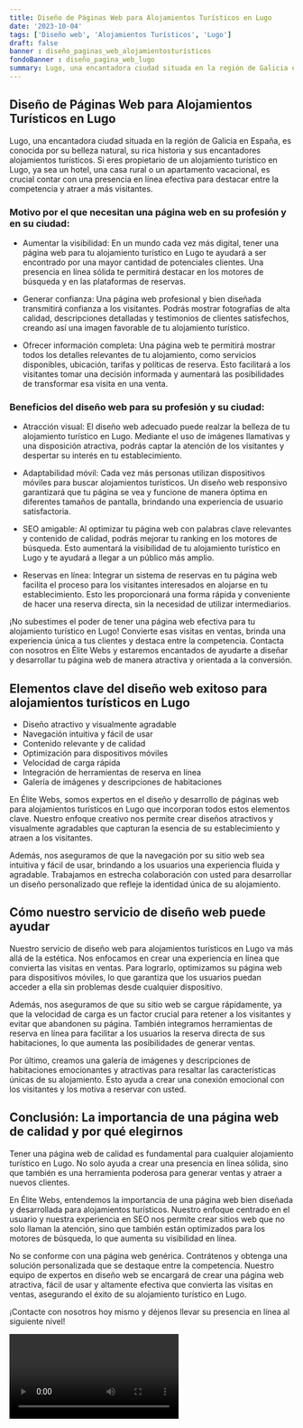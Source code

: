 ```yaml
---
title: Diseño de Páginas Web para Alojamientos Turísticos en Lugo
date: '2023-10-04'
tags: ['Diseño web', 'Alojamientos Turísticos', 'Lugo']
draft: false
banner : diseño_paginas_web_alojamientosturísticos
fondoBanner : diseño_pagina_web_lugo
summary: Lugo, una encantadora ciudad situada en la región de Galicia en España, es conocida por su belleza natural, su rica historia y sus encantadores alojamientos turísticos. Si eres propietario de un alojamiento turístico en Lugo, ya sea un hotel, una casa rural o un apartamento vacacional, es crucial contar con una presencia en línea efectiva para destacar entre la competencia y atraer a más visitantes.
---
```


## Diseño de Páginas Web para Alojamientos Turísticos en Lugo

Lugo, una encantadora ciudad situada en la región de Galicia en España, es conocida por su belleza natural, su rica historia y sus encantadores alojamientos turísticos. Si eres propietario de un alojamiento turístico en Lugo, ya sea un hotel, una casa rural o un apartamento vacacional, es crucial contar con una presencia en línea efectiva para destacar entre la competencia y atraer a más visitantes.

### Motivo por el que necesitan una página web en su profesión y en su ciudad:

- Aumentar la visibilidad: En un mundo cada vez más digital, tener una página web para tu alojamiento turístico en Lugo te ayudará a ser encontrado por una mayor cantidad de potenciales clientes. Una presencia en línea sólida te permitirá destacar en los motores de búsqueda y en las plataformas de reservas.

- Generar confianza: Una página web profesional y bien diseñada transmitirá confianza a los visitantes. Podrás mostrar fotografías de alta calidad, descripciones detalladas y testimonios de clientes satisfechos, creando así una imagen favorable de tu alojamiento turístico.

- Ofrecer información completa: Una página web te permitirá mostrar todos los detalles relevantes de tu alojamiento, como servicios disponibles, ubicación, tarifas y políticas de reserva. Esto facilitará a los visitantes tomar una decisión informada y aumentará las posibilidades de transformar esa visita en una venta.

### Beneficios del diseño web para su profesión y su ciudad:

- Atracción visual: El diseño web adecuado puede realzar la belleza de tu alojamiento turístico en Lugo. Mediante el uso de imágenes llamativas y una disposición atractiva, podrás captar la atención de los visitantes y despertar su interés en tu establecimiento.

- Adaptabilidad móvil: Cada vez más personas utilizan dispositivos móviles para buscar alojamientos turísticos. Un diseño web responsivo garantizará que tu página se vea y funcione de manera óptima en diferentes tamaños de pantalla, brindando una experiencia de usuario satisfactoria.

- SEO amigable: Al optimizar tu página web con palabras clave relevantes y contenido de calidad, podrás mejorar tu ranking en los motores de búsqueda. Esto aumentará la visibilidad de tu alojamiento turístico en Lugo y te ayudará a llegar a un público más amplio.

- Reservas en línea: Integrar un sistema de reservas en tu página web facilita el proceso para los visitantes interesados en alojarse en tu establecimiento. Esto les proporcionará una forma rápida y conveniente de hacer una reserva directa, sin la necesidad de utilizar intermediarios.

¡No subestimes el poder de tener una página web efectiva para tu alojamiento turístico en Lugo! Convierte esas visitas en ventas, brinda una experiencia única a tus clientes y destaca entre la competencia. Contacta con nosotros en Élite Webs y estaremos encantados de ayudarte a diseñar y desarrollar tu página web de manera atractiva y orientada a la conversión.

<GifSeo />

<Cta />

## Elementos clave del diseño web exitoso para alojamientos turísticos en Lugo

- Diseño atractivo y visualmente agradable
- Navegación intuitiva y fácil de usar
- Contenido relevante y de calidad
- Optimización para dispositivos móviles
- Velocidad de carga rápida
- Integración de herramientas de reserva en línea
- Galería de imágenes y descripciones de habitaciones

En Élite Webs, somos expertos en el diseño y desarrollo de páginas web para alojamientos turísticos en Lugo que incorporan todos estos elementos clave. Nuestro enfoque creativo nos permite crear diseños atractivos y visualmente agradables que capturan la esencia de su establecimiento y atraen a los visitantes.

Además, nos aseguramos de que la navegación por su sitio web sea intuitiva y fácil de usar, brindando a los usuarios una experiencia fluida y agradable. Trabajamos en estrecha colaboración con usted para desarrollar un diseño personalizado que refleje la identidad única de su alojamiento.

## Cómo nuestro servicio de diseño web puede ayudar

Nuestro servicio de diseño web para alojamientos turísticos en Lugo va más allá de la estética. Nos enfocamos en crear una experiencia en línea que convierta las visitas en ventas. Para lograrlo, optimizamos su página web para dispositivos móviles, lo que garantiza que los usuarios puedan acceder a ella sin problemas desde cualquier dispositivo.

Además, nos aseguramos de que su sitio web se cargue rápidamente, ya que la velocidad de carga es un factor crucial para retener a los visitantes y evitar que abandonen su página. También integramos herramientas de reserva en línea para facilitar a los usuarios la reserva directa de sus habitaciones, lo que aumenta las posibilidades de generar ventas.

Por último, creamos una galería de imágenes y descripciones de habitaciones emocionantes y atractivas para resaltar las características únicas de su alojamiento. Esto ayuda a crear una conexión emocional con los visitantes y los motiva a reservar con usted.

## Conclusión: La importancia de una página web de calidad y por qué elegirnos

Tener una página web de calidad es fundamental para cualquier alojamiento turístico en Lugo. No solo ayuda a crear una presencia en línea sólida, sino que también es una herramienta poderosa para generar ventas y atraer a nuevos clientes.

En Élite Webs, entendemos la importancia de una página web bien diseñada y desarrollada para alojamientos turísticos. Nuestro enfoque centrado en el usuario y nuestra experiencia en SEO nos permite crear sitios web que no solo llaman la atención, sino que también están optimizados para los motores de búsqueda, lo que aumenta su visibilidad en línea.

No se conforme con una página web genérica. Contrátenos y obtenga una solución personalizada que se destaque entre la competencia. Nuestro equipo de expertos en diseño web se encargará de crear una página web atractiva, fácil de usar y altamente efectiva que convierta las visitas en ventas, asegurando el éxito de su alojamiento turístico en Lugo.

¡Contacte con nosotros hoy mismo y déjenos llevar su presencia en línea al siguiente nivel!

<Video />

<CtaBot job='Alojamientos Turísticos' city='Lugo'/>

<Gmaps query='Lugo+españa+maps' />
